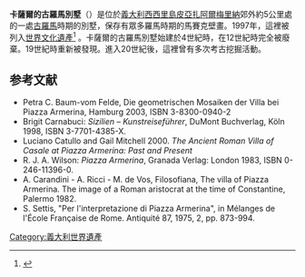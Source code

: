 {{Infobox ancient site
  |name =卡薩爾
  |native_name = 
  |alternate_name = 
  |image = Villa romana di Piazza Armerina - Sicilia - tigre.JPG
  |alt = 
  |caption = 母老虎馬賽克
  |map_type = Italy
  |map_alt = 
  |map_size =
  |coordinates = {{coord|37|21|53|N|14|20|05|E|display=inline,title}}
  |location =義大利西西里島恩納省[[皮亚扎阿尔梅里纳|皮亞扎阿爾梅里納]]
  |region = 
  |type = 羅馬別墅
  |part_of = 
  |length = 
  |width = 
  |area = {{convert|8.92|ha|abbr=on}}
  |height = 
  |builder = 
  |material = 
  |built =4 世紀上半葉
  |abandoned =12 世紀
  |epochs = 古代晚期至中世紀盛期
  |cultures = 古羅馬
  |dependency_of = 
  |occupants = 
  |event = 
  |excavations =
  |archaeologists =
  |condition =
  |ownership = 
  |management =
  |public_access =
  |website = {{URL|http://www.villaromanadelcasale.it/}}
  |notes = {{designation list | embed=yes
  |designation1=WHS
  |designation1_offname = 卡薩爾的古羅馬別墅
  |designation1_date = 1997
  |designation1_type = Cultural
  |designation1_criteria = i, ii, iii
  |designation1_number = [https://whc.unesco.org/en/list/832 832]
  |designation1_free1name = 地區
  |designation1_free1value = 歐洲與北美地區
}}
}}
'''卡薩爾的古羅馬別墅'''（{{lang-scn|Villa Rumana dû Casali}}）是位於[[義大利|義大利]][[西西里島|西西里島]][[皮亞扎阿爾梅里納|皮亞扎阿爾梅里納]]郊外約5公里處的一處[[古羅馬|古羅馬]]時期的別墅，保存有眾多羅馬時期的馬賽克壁畫。1997年，這裡被列入[[世界文化遺產|世界文化遺產]]<ref>{{cite web|url=http://whc.unesco.org/en/list/832|title=Villa Romana del Casale|publisher=UNESCO|date=|accessdate=2014-11-04|archive-date=2017-07-11|archive-url=https://web.archive.org/web/20170711133515/http://whc.unesco.org/en/list/832|dead-url=no}}</ref>
。卡薩爾的古羅馬別墅始建於4世紀時，在12世紀時完全被廢棄。19世紀時重新被發現。進入20世紀後，這裡曾有多次考古挖掘活動。

== 参考文献 ==
{{reflist}}
{{Commons|Villa del Casale}}

* Petra C. Baum-vom Felde, Die geometrischen Mosaiken der Villa bei Piazza Armerina, Hamburg 2003, ISBN 3-8300-0940-2
* Brigit Carnabuci: ''Sizilien – Kunstreiseführer'', DuMont Buchverlag, Köln 1998, ISBN 3-7701-4385-X.
* Luciano Catullo and Gail Mitchell 2000. ''The Ancient Roman Villa of Casale at Piazza Armerina: Past and Present'' 
* R. J. A. Wilson: ''Piazza Armerina'', Granada Verlag: London 1983, ISBN 0-246-11396-0.
* A. Carandini - A. Ricci - M. de Vos, Filosofiana, The villa of Piazza Armerina. The image of a Roman aristocrat at the time of Constantine, Palermo 1982.
* S. Settis, "Per l'interpretazione di Piazza Armerina", in Mélanges de l'École Française de Rome. Antiquité 87, 1975, 2, pp. 873-994.

{{意大利世界遗产}}
{{Authority control}}
[[Category:義大利世界遺產|Category:義大利世界遺產]]
{{WH-stub}}